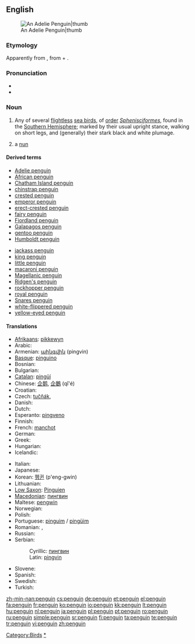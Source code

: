{{wikipedia}}
{{also|Penguin}}
==English==
[[Image:Adelie Penguin.jpg|An Adelie Penguin|thumb]]

===Etymology===
{{rfv-etymology}}
Apparently from {{etyl|cy}} {{term|pen gwyn}}, from {{term|pen||head|lang=cy}} + {{term|gwyn||white}}.

===Pronunciation===
* {{enPR|pĕng'gwĭn, pĕn'gwĭn}}
* {{audio|en-us-penguin.ogg|Audio (US)}}

===Noun===
{{en-noun}}

# Any of several [[flightless]] [[sea bird]]s, of [[order]] ''[[Sphenisciformes]]'', found in the [[Southern Hemisphere]]; marked by their usual upright stance, walking on short legs, and (generally) their stark black and white plumage.
# {{slang}} a [[nun]]

====Derived terms====
{{rel-top}}
* [[Adelie penguin]]
* [[African penguin]]
* [[Chatham Island penguin]]
* [[chinstrap penguin]]
* [[crested penguin]]
* [[emperor penguin]]
* [[erect-crested penguin]]
* [[fairy penguin]]
* [[Fiordland penguin]]
* [[Galapagos penguin]]
* [[gentoo penguin]]
* [[Humboldt penguin]]
{{rel-mid}}
* [[jackass penguin]]
* [[king penguin]]
* [[little penguin]]
* [[macaroni penguin]]
* [[Magellanic penguin]]
* [[Ridgen's penguin]]
* [[rockhopper penguin]]
* [[royal penguin]]
* [[Snares penguin]]
* [[white-flippered penguin]]
* [[yellow-eyed penguin]]
{{rel-bottom}}

====Translations====
{{trans-top|flightless sea bird}}
* [[Afrikaans]]: [[pikkewyn]]
* Arabic: {{t|ar|بطريق|sc=Arab}}
* Armenian: [[պինգվին]] (pingvin)
* [[Basque]]: [[pinguino]]
* Bosnian: {{t-|bs|pingvin|m}}
* Bulgarian: {{t+|bg|пингвин|m|sc=Cyrl}}
* [[Catalan]]: [[pingüí]]
* Chinese: [[企鹅]], [[企鵝]] (qǐ'é)
* Croatian: {{t-|hr|pingvin|m}}
* Czech: [[tučňák]], {{m}}
* Danish: {{t+|da|pingvin}}
* Dutch: {{t+|nl|pinguïn|m}}
* Esperanto: [[pingveno]]
* Finnish: {{t+|fi|pingviini}}
* French: [[manchot]] {{m}}<!--note that "pinguin" is a false friend (faux ami). "Pinguin" means [[auk]]-->
* German: {{t+|de|Pinguin|m}}
* Greek: {{t+|el|πιγκουίνος|sc=Grek}}
* Hungarian: {{t+|hu|pingvin}}
* Icelandic: {{t+|is|mörgæs|f}}
{{trans-mid}}
* Italian: {{t+|it|pinguino|m}}
* Japanese: {{t+|ja|ペンギン|tr=pen'gin|sc=Jpan}}
* Korean: [[펭귄]] (p'eng-gwin)
* Lithuanian: {{t+|lt|pingvinas|m|xs=Lithuanian}}
* [[Low Saxon]]: [[Pinguien]] {{m}}
* [[Macedonian]]: [[пингвин#Macedonian|пингвин]] {{m}}
* Maltese: [[pengwin]] {{m}}
* Norwegian: {{t-|no|pingvin|m}}
* Polish: {{t+|pl|pingwin|m}}
* Portuguese: [[pinguim]] / [[pingüim]] {{m}}
* Romanian: {{t+|ro|pinguin|m}}, {{t-|ro|pinguini|m|p}}
* Russian: {{t+|ru|пингвин|m|sc=Cyrl}}
* Serbian:
*: Cyrillic: [[пингвин#Serbian|пингвин]] {{m}}
*: Latin: [[pingvin#Serbian|pingvin]] {{m}}
* Slovene: {{t+|sl|pingvin|m}}
* Spanish: {{t+|es|pingüino|m}}
* Swedish: {{t+|sv|pingvin}}
* Turkish: {{t+|tr|penguen}}
{{trans-bottom}}

[[Category:Birds]]
[[Category:Penguins|*]]

[[zh-min-nan:penguin]]
[[cs:penguin]]
[[de:penguin]]
[[et:penguin]]
[[el:penguin]]
[[fa:penguin]]
[[fr:penguin]]
[[ko:penguin]]
[[io:penguin]]
[[kk:penguin]]
[[lt:penguin]]
[[hu:penguin]]
[[nl:penguin]]
[[ja:penguin]]
[[pl:penguin]]
[[pt:penguin]]
[[ro:penguin]]
[[ru:penguin]]
[[simple:penguin]]
[[sr:penguin]]
[[fi:penguin]]
[[ta:penguin]]
[[te:penguin]]
[[tr:penguin]]
[[vi:penguin]]
[[zh:penguin]]